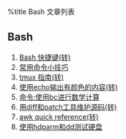%title Bash 文章列表
==Bash==
# [[bash/bash_shortcuts|Bash 快捷键(转)]]
# [[bash/bash_common_commands|常用命令小技巧 ]]
# [[bash/tmux_help|tmux 指南(转)]]
# [[bash/echo_color|使用echo输出有颜色的内容(转)]]
# [[bash/command_bc|命令:使用bc进行数学计算]]
# [[bash/diff_and_patch|用diff和patch工具维护源码(转)]]
# [[bash/awk_reference|awk quick reference(转)]]
# [[bash/hdparm_dd|使用hdparm和dd测试硬盘 ]]
